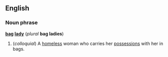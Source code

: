 ==English==
===Noun phrase===
'''[[bag]] [[lady]]''' (''plural'' '''bag ladies''')

# (''colloquial'') A [[homeless]] woman who carries her [[possession]]s with her in bags.